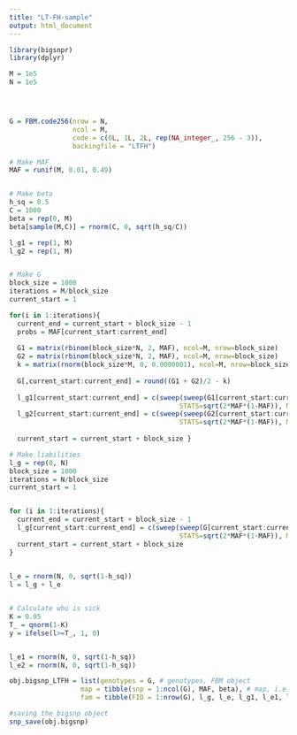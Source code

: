```yaml
---
title: "LT-FH-sample"
output: html_document
---
```


```r
library(bigsnpr)
library(dplyr)

M = 1e5
N = 1e5




G = FBM.code256(nrow = N,
                ncol = M,
                code = c(0L, 1L, 2L, rep(NA_integer_, 256 - 3)),
                backingfile = "LTFH")


```





```r
# Make MAF
MAF = runif(M, 0.01, 0.49)


# Make beta
h_sq = 0.5
C = 1000
beta = rep(0, M)
beta[sample(M,C)] = rnorm(C, 0, sqrt(h_sq/C))

l_g1 = rep(1, M)
l_g2 = rep(1, M)


# Make G
block_size = 1000
iterations = M/block_size
current_start = 1

for(i in 1:iterations){
  current_end = current_start + block_size - 1
  probs = MAF[current_start:current_end]
  
  G1 = matrix(rbinom(block_size*N, 2, MAF), ncol=M, nrow=block_size)
  G2 = matrix(rbinom(block_size*N, 2, MAF), ncol=M, nrow=block_size)
  k = matrix(rnorm(block_size*M, 0, 0.0000001), ncol=M, nrow=block_size)
  
  G[,current_start:current_end] = round((G1 + G2)/2 - k)
  
  l_g1[current_start:current_end] = c(sweep(sweep(G1[current_start:current_end,], FUN = '-', STATS=2*MAF, MARGIN = 2), FUN='/',
                                           STATS=sqrt(2*MAF*(1-MAF)), MARGIN = 2)  %*% beta)
  l_g2[current_start:current_end] = c(sweep(sweep(G2[current_start:current_end,], FUN = '-', STATS=2*MAF, MARGIN = 2), FUN='/',
                                           STATS=sqrt(2*MAF*(1-MAF)), MARGIN = 2)  %*% beta)
  
  current_start = current_start + block_size }


```


```r
# Make liabilities
l_g = rep(0, N)
block_size = 1000
iterations = N/block_size
current_start = 1


for (i in 1:iterations){
  current_end = current_start + block_size - 1
  l_g[current_start:current_end] = c(sweep(sweep(G[current_start:current_end,], FUN = '-', STATS=2*MAF, MARGIN = 2), FUN='/',
                                           STATS=sqrt(2*MAF*(1-MAF)), MARGIN = 2)  %*% beta)
  current_start = current_start + block_size
}
  

l_e = rnorm(N, 0, sqrt(1-h_sq))
l = l_g + l_e


# Calculate who is sick
K = 0.05
T_ = qnorm(1-K)
y = ifelse(l>=T_, 1, 0)


l_e1 = rnorm(N, 0, sqrt(1-h_sq))
l_e2 = rnorm(N, 0, sqrt(1-h_sq))

```


```r

obj.bigsnp_LTFH = list(genotypes = G, # genotypes, FBM object
                  map = tibble(snp = 1:ncol(G), MAF, beta), # map, i.e. SNP info
                  fam = tibble(FID = 1:nrow(G), l_g, l_e, l_g1, l_e1, l_g2, l_e2)) # fam, i.e. info on individuals

#saving the bigsnp object
snp_save(obj.bigsnp)

```


